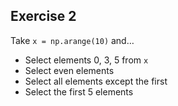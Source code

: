 ::: {.callout-tip}
## Exercise 2

Take `x = np.arange(10)` and...

* Select elements 0, 3, 5 from `x`
* Select even elements
* Select all elements except the first
* Select the first 5 elements

:::
